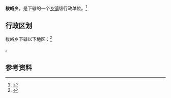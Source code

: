 {{中国乡级行政区|14/01/81/202/000}}

'''梭峪乡'''，是{{PRC admin/fullname|14/01/81/202/000|3}}下辖的一个[[乡镇|乡镇]]级行政单位。<ref>{{PRC admin/ref sgc|{{PRC admin/parent|14/01/81/202/000}}}}</ref>

== 行政区划 ==

梭峪乡下辖以下地区：<ref>{{PRC admin/ref sgc|14/01/81/202/000}}</ref>

{{PRC admin/children|14/01/81/202/000}}。

== 参考资料 ==

{{reflist}}

{{行政区划小作品}}
{{PRC admin/navcat|14/01/81/202/000}}